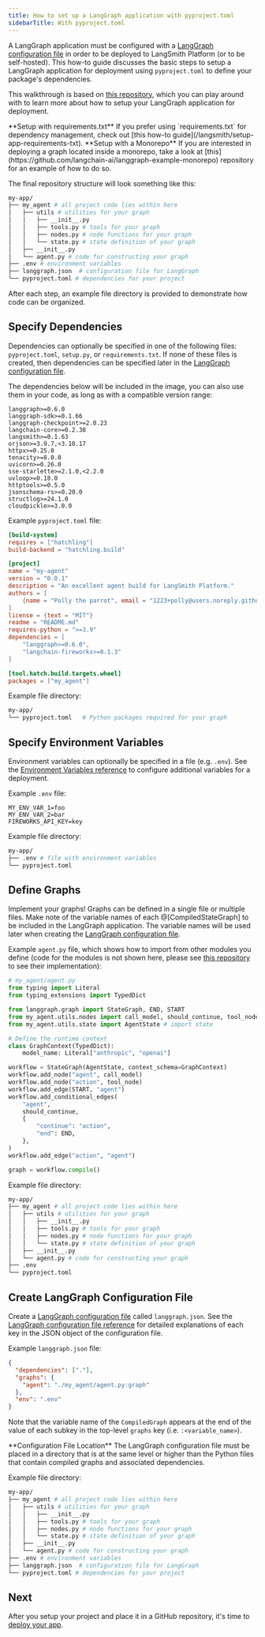 ```yaml
---
title: How to set up a LangGraph application with pyproject.toml
sidebarTitle: With pyproject.toml
---
```

A LangGraph application must be configured with a [LangGraph configuration file](/langsmith/cli#configuration-file) in order to be deployed to LangSmith Platform (or to be self-hosted). This how-to guide discusses the basic steps to setup a LangGraph application for deployment using `pyproject.toml` to define your package's dependencies.

This walkthrough is based on [this repository](https://github.com/langchain-ai/langgraph-example-pyproject), which you can play around with to learn more about how to setup your LangGraph application for deployment.

<Tip>
**Setup with requirements.txt**
If you prefer using `requirements.txt` for dependency management, check out [this how-to guide](/langsmith/setup-app-requirements-txt).
</Tip>

<Tip>
**Setup with a Monorepo**
If you are interested in deploying a graph located inside a monorepo, take a look at [this](https://github.com/langchain-ai/langgraph-example-monorepo) repository for an example of how to do so.
</Tip>

The final repository structure will look something like this:

```bash
my-app/
├── my_agent # all project code lies within here
│   ├── utils # utilities for your graph
│   │   ├── __init__.py
│   │   ├── tools.py # tools for your graph
│   │   ├── nodes.py # node functions for your graph
│   │   └── state.py # state definition of your graph
│   ├── __init__.py
│   └── agent.py # code for constructing your graph
├── .env # environment variables
├── langgraph.json  # configuration file for LangGraph
└── pyproject.toml # dependencies for your project
```

After each step, an example file directory is provided to demonstrate how code can be organized.

## Specify Dependencies

Dependencies can optionally be specified in one of the following files: `pyproject.toml`, `setup.py`, or `requirements.txt`. If none of these files is created, then dependencies can be specified later in the [LangGraph configuration file](#create-langgraph-configuration-file).

The dependencies below will be included in the image, you can also use them in your code, as long as with a compatible version range:

```
langgraph>=0.6.0
langgraph-sdk>=0.1.66
langgraph-checkpoint>=2.0.23
langchain-core>=0.2.38
langsmith>=0.1.63
orjson>=3.9.7,<3.10.17
httpx>=0.25.0
tenacity>=8.0.0
uvicorn>=0.26.0
sse-starlette>=2.1.0,<2.2.0
uvloop>=0.18.0
httptools>=0.5.0
jsonschema-rs>=0.20.0
structlog>=24.1.0
cloudpickle>=3.0.0
```

Example `pyproject.toml` file:

```toml
[build-system]
requires = ["hatchling"]
build-backend = "hatchling.build"

[project]
name = "my-agent"
version = "0.0.1"
description = "An excellent agent build for LangSmith Platform."
authors = [
    {name = "Polly the parrot", email = "1223+polly@users.noreply.github.com"}
]
license = {text = "MIT"}
readme = "README.md"
requires-python = ">=3.9"
dependencies = [
    "langgraph>=0.6.0",
    "langchain-fireworks>=0.1.3"
]

[tool.hatch.build.targets.wheel]
packages = ["my_agent"]
```

Example file directory:

```bash
my-app/
└── pyproject.toml   # Python packages required for your graph
```

## Specify Environment Variables

Environment variables can optionally be specified in a file (e.g. `.env`). See the [Environment Variables reference](/langsmith/env-var) to configure additional variables for a deployment.

Example `.env` file:

```
MY_ENV_VAR_1=foo
MY_ENV_VAR_2=bar
FIREWORKS_API_KEY=key
```

Example file directory:

```bash
my-app/
├── .env # file with environment variables
└── pyproject.toml
```

## Define Graphs

Implement your graphs! Graphs can be defined in a single file or multiple files. Make note of the variable names of each @[CompiledStateGraph] to be included in the LangGraph application. The variable names will be used later when creating the [LangGraph configuration file](/langsmith/cli#configuration-file).

Example `agent.py` file, which shows how to import from other modules you define (code for the modules is not shown here, please see [this repository](https://github.com/langchain-ai/langgraph-example-pyproject) to see their implementation):

```python
# my_agent/agent.py
from typing import Literal
from typing_extensions import TypedDict

from langgraph.graph import StateGraph, END, START
from my_agent.utils.nodes import call_model, should_continue, tool_node # import nodes
from my_agent.utils.state import AgentState # import state

# Define the runtime context
class GraphContext(TypedDict):
    model_name: Literal["anthropic", "openai"]

workflow = StateGraph(AgentState, context_schema=GraphContext)
workflow.add_node("agent", call_model)
workflow.add_node("action", tool_node)
workflow.add_edge(START, "agent")
workflow.add_conditional_edges(
    "agent",
    should_continue,
    {
        "continue": "action",
        "end": END,
    },
)
workflow.add_edge("action", "agent")

graph = workflow.compile()
```

Example file directory:

```bash
my-app/
├── my_agent # all project code lies within here
│   ├── utils # utilities for your graph
│   │   ├── __init__.py
│   │   ├── tools.py # tools for your graph
│   │   ├── nodes.py # node functions for your graph
│   │   └── state.py # state definition of your graph
│   ├── __init__.py
│   └── agent.py # code for constructing your graph
├── .env
└── pyproject.toml
```

## Create LangGraph Configuration File

Create a [LangGraph configuration file](/langsmith/cli#configuration-file) called `langgraph.json`. See the [LangGraph configuration file reference](/langsmith/cli#configuration-file) for detailed explanations of each key in the JSON object of the configuration file.

Example `langgraph.json` file:

```json
{
  "dependencies": ["."],
  "graphs": {
    "agent": "./my_agent/agent.py:graph"
  },
  "env": ".env"
}
```

Note that the variable name of the `CompiledGraph` appears at the end of the value of each subkey in the top-level `graphs` key (i.e. `:<variable_name>`).

<Warning>
**Configuration File Location**
The LangGraph configuration file must be placed in a directory that is at the same level or higher than the Python files that contain compiled graphs and associated dependencies.
</Warning>

Example file directory:

```bash
my-app/
├── my_agent # all project code lies within here
│   ├── utils # utilities for your graph
│   │   ├── __init__.py
│   │   ├── tools.py # tools for your graph
│   │   ├── nodes.py # node functions for your graph
│   │   └── state.py # state definition of your graph
│   ├── __init__.py
│   └── agent.py # code for constructing your graph
├── .env # environment variables
├── langgraph.json  # configuration file for LangGraph
└── pyproject.toml # dependencies for your project
```

## Next

After you setup your project and place it in a GitHub repository, it's time to [deploy your app](/langsmith/deploy-to-cloud).
